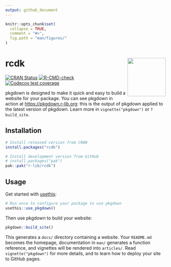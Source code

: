 ```yaml
---
output: github_document
---
```


<!-- README.md is generated from README.Rmd. Please edit that file -->

```r
knitr::opts_chunk$set(
  collapse = TRUE,
  comment = "#>",
  fig.path = "man/figures/"
)
```

# rcdk <img src="man/figures/logo.png" align="right" alt="" width="120" />

<!-- badges: start -->
[![CRAN Status](https://www.r-pkg.org/badges/version/rcdk)](https://cran.r-project.org/package=rcdk){.rcdk-release}
[![R-CMD-check](https://github.com/CDK-R/rcdk/workflows/R-CMD-check/badge.svg)](https://github.com/CDK-R/cdkr/actions){.rcdk-devel}
[![Codecov test coverage](https://codecov.io/gh/r-lib/rcdk/branch/main/graph/badge.svg)](https://app.codecov.io/gh/CDK-R/cdkr?branch=main)
<!-- badges: end -->

pkgdown is designed to make it quick and easy to build a website for your package. You can see pkgdown in action at <https://pkgdown.r-lib.org>: this is the output of pkgdown applied to the latest version of pkgdown. Learn more in `vignette("pkgdown")` or `?build_site`.

## Installation

::: .rcdk-release
```r
# Install released version from CRAN
install.packages("rcdk")
```
:::

::: .rcdk-devel
```r
# Install development version from GitHub
# install.packages("pak")
pak::pak("r-lib/rcdk")
```
:::

## Usage

Get started with [usethis](https://usethis.r-lib.org/):

```r
# Run once to configure your package to use pkgdown
usethis::use_pkgdown()
```

Then use pkgdown to build your website:

```r
pkgdown::build_site()
```

This generates a `docs/` directory containing a website. Your `README.md` becomes the homepage, documentation in `man/` generates a function reference, and vignettes will be rendered into `articles/`. Read `vignette("pkgdown")` for more details, and to learn how to deploy your site to GitHub pages.


